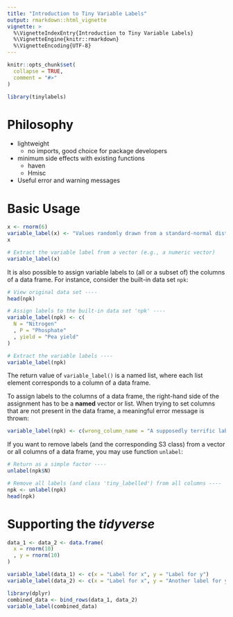 ```yaml
---
title: "Introduction to Tiny Variable Labels"
output: rmarkdown::html_vignette
vignette: >
  %\VignetteIndexEntry{Introduction to Tiny Variable Labels}
  %\VignetteEngine{knitr::rmarkdown}
  %\VignetteEncoding{UTF-8}
---
```


```r
knitr::opts_chunk$set(
  collapse = TRUE,
  comment = "#>"
)
```

```r
library(tinylabels)
```

# Philosophy

- lightweight
    - no imports, good choice for package developers
- minimum side effects with existing functions
    - haven
    - Hmisc
- Useful error and warning messages

# Basic Usage

```r
x <- rnorm(6)
variable_label(x) <- "Values randomly drawn from a standard-normal distribution"
x
```
```r
# Extract the variable label from a vector (e.g., a numeric vector)
variable_label(x)
```


It is also possible to assign variable labels to (all or a subset of) the columns of a data frame.
For instance, consider the built-in data set `npk`:

```r
# View original data set ----
head(npk)
```



```r
# Assign labels to the built-in data set 'npk' ----
variable_label(npk) <- c(
  N = "Nitrogen"
  , P = "Phosphate"
  , yield = "Pea yield"
)

# Extract the variable labels ----
variable_label(npk)
```
The return value of `variable_label()` is a named list, where each list element corresponds to a column of a data frame.

To assign labels to the columns of a data frame, the right-hand side of the assignment has to be a **named** vector or list.
When trying to set columns that are not present in the data frame, a meaningful error  message is thrown:

```r
variable_label(npk) <- c(wrong_column_name = "A supposedly terrific label")
```

If you want to remove labels (and the corresponding S3 class) from a vector or all columns of a data frame, you may use function `unlabel`:

```r
# Return as a simple factor ----
unlabel(npk$N)

# Remove all labels (and class 'tiny_labelled') from all columns ----
npk <- unlabel(npk)
head(npk)
```



# Supporting the *tidyverse*

```r
data_1 <- data_2 <- data.frame(
  x = rnorm(10)
  , y = rnorm(10)
)

variable_label(data_1) <- c(x = "Label for x", y = "Label for y")
variable_label(data_2) <- c(x = "Label for x", y = "Another label for y")

library(dplyr)
combined_data <- bind_rows(data_1, data_2)
variable_label(combined_data)
```

